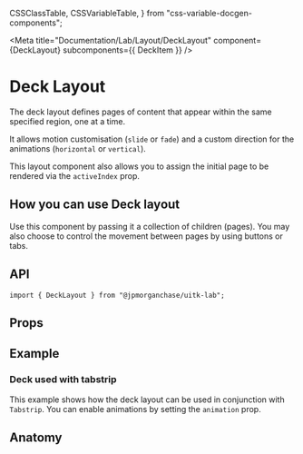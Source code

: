   CSSClassTable,
  CSSVariableTable,
} from "css-variable-docgen-components";

<Meta
  title="Documentation/Lab/Layout/DeckLayout"
  component={DeckLayout}
  subcomponents={{ DeckItem }}
/>

# Deck Layout

The deck layout defines pages of content that appear within the same specified region, one at a time.

It allows motion customisation (`slide` or `fade`) and a custom direction for the animations (`horizontal` or `vertical`).

This layout component also allows you to assign the initial page to be rendered via the `activeIndex` prop.

<Canvas>
  <Story id="lab-layout-decklayout--default-deck-layout" />
</Canvas>

## How you can use Deck layout

Use this component by passing it a collection of children (pages). You may also choose to control the movement between pages by using buttons or tabs.

## API

```
import { DeckLayout } from "@jpmorganchase/uitk-lab";
```

## Props

<ArgsTable of={DeckLayout} />

## Example

### Deck used with tabstrip

This example shows how the deck layout can be used in conjunction with `Tabstrip`. You can enable animations by setting the `animation` prop.

<Canvas>
  <Story id="lab-layout-decklayout--deck-in-tabstrip" />
</Canvas>

## Anatomy

<Canvas>
  <ComponentAnatomy>
    <DeckLayout style={{ border: "dashed 1px black", padding: "1rem" }}>
      <DeckItem
        style={{
          border: "dashed 1px black",
          padding: "1rem",
          display: "block",
        }}
      />
    </DeckLayout>
  </ComponentAnatomy>
</Canvas>
